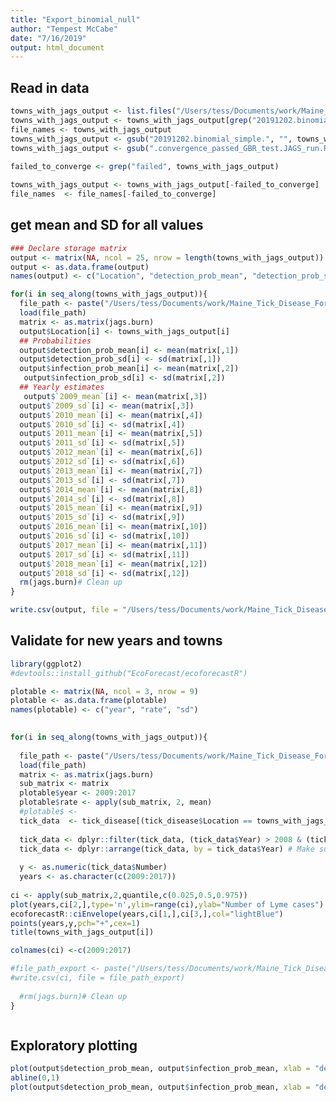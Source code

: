 ```yaml
---
title: "Export_binomial_null"
author: "Tempest McCabe"
date: "7/16/2019"
output: html_document
---
```


## Read in data
```r
towns_with_jags_output <- list.files("/Users/tess/Documents/work/Maine_Tick_Disease_Forecast/Jags_output/")
towns_with_jags_output <- towns_with_jags_output[grep("20191202.binomial_simple.", towns_with_jags_output)]
file_names <- towns_with_jags_output
towns_with_jags_output <- gsub("20191202.binomial_simple.", "", towns_with_jags_output)
towns_with_jags_output <- gsub(".convergence_passed_GBR_test.JAGS_run.Rdata", "", towns_with_jags_output)
                
failed_to_converge <- grep("failed", towns_with_jags_output)

towns_with_jags_output <- towns_with_jags_output[-failed_to_converge]
file_names  <- file_names[-failed_to_converge]
```


## get mean and SD for all values
```r
### Declare storage matrix
output <- matrix(NA, ncol = 25, nrow = length(towns_with_jags_output)) 
output <- as.data.frame(output)
names(output) <- c("Location", "detection_prob_mean", "detection_prob_sd", "infection_prob_mean","infection_prob_sd", "2009_mean", "2009_sd", "2010_mean", "2010_sd", "2011_mean", "2011_sd", "2012_mean", "2012_sd","2013_mean", "2013_sd","2014_mean", "2014_sd","2015_mean", "2015_sd","2016_mean", "2016_sd","2017_mean", "2017_sd","2018_mean", "2018_sd")

for(i in seq_along(towns_with_jags_output)){
  file_path <- paste("/Users/tess/Documents/work/Maine_Tick_Disease_Forecast/Jags_output/", file_names[i], sep = "")
  load(file_path)
  matrix <- as.matrix(jags.burn)
  output$Location[i] <- towns_with_jags_output[i]
  ## Probabilities
  output$detection_prob_mean[i] <- mean(matrix[,1])
  output$detection_prob_sd[i] <- sd(matrix[,1])
  output$infection_prob_mean[i] <- mean(matrix[,2])
   output$infection_prob_sd[i] <- sd(matrix[,2])
  ## Yearly estimates
   output$`2009_mean`[i] <- mean(matrix[,3])
  output$`2009_sd`[i] <- mean(matrix[,3])
  output$`2010_mean`[i] <- mean(matrix[,4])
  output$`2010_sd`[i] <- sd(matrix[,4])
  output$`2011_mean`[i] <- mean(matrix[,5])
  output$`2011_sd`[i] <- sd(matrix[,5])
  output$`2012_mean`[i] <- mean(matrix[,6])
  output$`2012_sd`[i] <- sd(matrix[,6])
  output$`2013_mean`[i] <- mean(matrix[,7])
  output$`2013_sd`[i] <- sd(matrix[,7])
  output$`2014_mean`[i] <- mean(matrix[,8])
  output$`2014_sd`[i] <- sd(matrix[,8])
  output$`2015_mean`[i] <- mean(matrix[,9])
  output$`2015_sd`[i] <- sd(matrix[,9])
  output$`2016_mean`[i] <- mean(matrix[,10])
  output$`2016_sd`[i] <- sd(matrix[,10])
  output$`2017_mean`[i] <- mean(matrix[,11])
  output$`2017_sd`[i] <- sd(matrix[,11])
  output$`2018_mean`[i] <- mean(matrix[,12])
  output$`2018_sd`[i] <- sd(matrix[,12])
  rm(jags.burn)# Clean up
}

write.csv(output, file = "/Users/tess/Documents/work/Maine_Tick_Disease_Forecast/modeled_output/Binomial_null_ouput.csv")

```


## Validate for new years and towns
```r
library(ggplot2)
#devtools::install_github("EcoForecast/ecoforecastR")

plotable <- matrix(NA, ncol = 3, nrow = 9) 
plotable <- as.data.frame(plotable)
names(plotable) <- c("year", "rate", "sd")

  
for(i in seq_along(towns_with_jags_output)){
  
  file_path <- paste("/Users/tess/Documents/work/Maine_Tick_Disease_Forecast/Jags_output/", file_names[i], sep = "")
  load(file_path)
  matrix <- as.matrix(jags.burn)
  sub_matrix <- matrix
  plotable$year <- 2009:2017
  plotable$rate <- apply(sub_matrix, 2, mean)
  #plotable$ <- 
  tick_data  <- tick_disease[(tick_disease$Location == towns_with_jags_output[i] ),] 
 
  tick_data <- dplyr::filter(tick_data, (tick_data$Year) > 2008 & (tick_data$Year < 2018)) #
  tick_data <- dplyr::arrange(tick_data, by = tick_data$Year) # Make sure model is fitting through time
  
  y <- as.numeric(tick_data$Number)
  years <- as.character(c(2009:2017))
  
ci <- apply(sub_matrix,2,quantile,c(0.025,0.5,0.975))
plot(years,ci[2,],type='n',ylim=range(ci),ylab="Number of Lyme cases")
ecoforecastR::ciEnvelope(years,ci[1,],ci[3,],col="lightBlue")
points(years,y,pch="+",cex=1)
title(towns_with_jags_output[i])

colnames(ci) <-c(2009:2017)

#file_path_export <- paste("/Users/tess/Documents/work/Maine_Tick_Disease_Forecast/modeled_output/", towns_with_jags_output[i], "_confidence_interval_binomial_null_ouput.csv", sep = "")
#write.csv(ci, file = file_path_export)
  
  #rm(jags.burn)# Clean up
}



```


## Exploratory plotting

```r
plot(output$detection_prob_mean, output$infection_prob_mean, xlab = "detection probability", ylab = "infection probability", log = "y")
abline(0,1)
plot(output$detection_prob_mean, output$infection_prob_mean, xlab = "detection probability", ylab = "infection probability", log = "y")



```